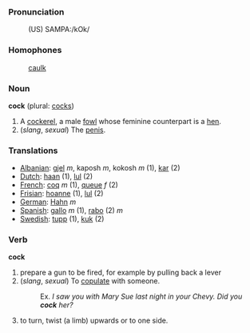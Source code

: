 ===Pronunciation===
:(US) SAMPA:/kOk/

===Homophones===
:[[caulk]]

===Noun===
'''cock''' (plural: [[cocks]])

# A [[cockerel]], a male [[fowl]] whose feminine counterpart is a [[hen]].
# (''slang'', ''sexual'') The [[penis]].

===Translations===
*[[Albanian]]: [[gjel]] ''m'', kaposh ''m'', kokosh ''m'' (1), [[kar]] (2)
*[[Dutch]]: [[haan]] (1), [[lul]] (2)
*[[French]]: [[coq]] ''m'' (1), [[queue]] ''f'' (2)
*[[Frisian]]: [[hoanne]] (1), [[lul]] (2)
*[[German]]: [[Hahn]] ''m''
*[[Spanish]]: [[gallo]] ''m'' (1), [[rabo]] (2) ''m''
*[[Swedish]]: [[tupp]] (1), [[kuk]] (2)

===Verb===
'''cock'''

# prepare a gun to be fired, for example by pulling back a lever
# (''slang'', ''sexual'') To [[copulate]] with someone.
#:Ex. ''I saw you with Mary Sue last night in your Chevy.  Did you '''cock''' her?''
# to turn, twist (a limb) upwards or to one side.